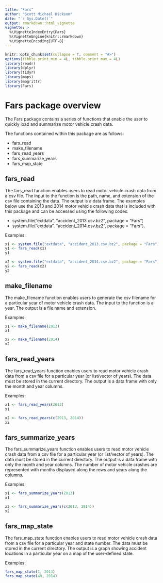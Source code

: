 ```yaml
---
title: "Fars"
author: "Scott Michael Dickson"
date: "`r Sys.Date()`"
output: rmarkdown::html_vignette
vignette: >
  %\VignetteIndexEntry{Fars}
  %\VignetteEngine{knitr::rmarkdown}
  %\VignetteEncoding{UTF-8}
---
```


```r
knitr::opts_chunk$set(collapse = T, comment = "#>")
options(tibble.print_min = 4L, tibble.print_max = 4L)
library(readr)
library(dplyr)
library(tidyr)
library(maps)
library(magrittr)
library(Fars)

```

# Fars package overview

The Fars package contains a series of functions that enable the user to quickly load and summarize motor vehicle crash data. 

The functions contained within this package are as follows:

* fars_read
* make_filename
* fars_read_years
* fars_summarize_years
* fars_map_state

## fars_read

The fars_read function enables users to read motor vehicle crash data from a csv file.
The input to the function is the path, name, and extension of the csv file containing the data.
The output is a data frame. 
The examples below use the 2013 and 2014 motor vehicle crash data that is included with this package and can be accessed using the following codes:

* system.file("extdata", "accident_2013.csv.bz2", package = "Fars")
* system.file("extdata", "accident_2014.csv.bz2", package = "Fars").
 
Examples:
```r
x1 <- system.file("extdata", "accident_2013.csv.bz2", package = "Fars")
y1 <- fars_read(x1)
y1

x2 <- system.file("extdata", "accident_2014.csv.bz2", package = "Fars")
y2 <- fars_read(x2)
y2
```

## make_filename

The make_filename function enables users to generate the csv filename for a particular year of motor vehicle crash data.
The input to the function is a year.
The output is a file name and extension. 
 
Examples:
```r
x1 <- make_filename(2013)
x1

x2 <- make_filename(2014)
x2
```

## fars_read_years

The fars_read_years function enables users to read motor vehicle crash data from a csv file for a particular year (or list/vector of years).
The data must be stored in the current directory.
The output is a data frame with only the month and year columns. 
 
Examples:
```r
x1 <- fars_read_years(2013)
x1

x2 <- fars_read_years(c(2013, 2014))
x2
```

## fars_summarize_years

The fars_summarize_years function enables users to read motor vehicle crash data from a csv file for a particular year (or list/vector of years).
The data must be stored in the current directory.
The output is a data frame with only the month and year columns.
The number of motor vehicle crashes are represented with months displayed along the rows and years along the columns. 
 
Examples:
```r
x1 <- fars_summarize_years(2013)
x1

x2 <- fars_summarize_years(c(2013, 2014))
x2
```

## fars_map_state

The fars_map_state function enables users to read motor vehicle crash data from a csv file for a particular year and state number.
The data must be stored in the current directory.
The output is a graph showing accident locations in a particular year on a map of the user-defined state.
 
Examples:
```r
fars_map_state(1, 2013)
fars_map_state(48, 2014)
```

